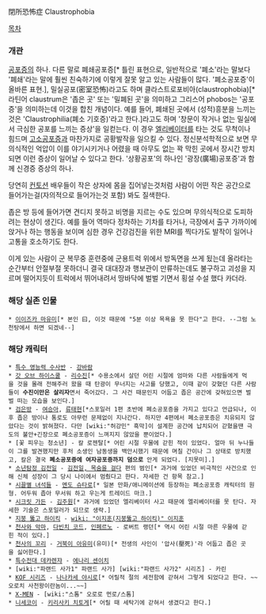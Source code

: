 閉所恐怖症
Claustrophobia

[[목차]]
=== 개관 ===
[[공포증]]의 하나. 다른 말로 폐쇄공포증[* 틀린 표현으로, 일반적으로 '폐소'라는 말보다 '폐쇄'라는 말에 훨씬 친숙하기에 이렇게 잘못 알고 있는 사람들이 많다. '폐소공포증'이 올바른 표현.], 밀실공포(密室恐怖)라고도 하며 클라스트로포비아(claustrophobia)[* 라틴어 claustrum은 '좁은 곳' 또는 '밀폐된 곳'을 의미하고 그리스어 phobos는 '공포증'을 의미하는데 이것을 합친 개념이다. 예를 들어, 폐쇄된 곳에서 (성적)흥분을 느끼는 것은 'Claustrophilia(폐소 기호증)'라고 한다.]라고도 하며 '창문이 작거나 없는 밀실에서 극심한 공포를 느끼는 증상'을 일컫는다. 이 경우 [[엘리베이터]]를 타는 것도 무척이나 힘드며 [[고소공포증]]과 마찬가지로 공황발작을 일으킬 수 있다. 정신분석학적으로 보면 무의식적인 억압이 이를 야기시키거나 어렸을 때 아무도 없는 꽉 막힌 곳에서 장시간 방치되면 이런 증상이 일어날 수 있다고 한다. '상황공포'의 하나인 '광장(廣場)공포증'과 함께 신경증 증상의 하나.

당연히 [[컨토션]] 배우들이 작은 상자에 몸을 집어넣는것처럼 사람이 어떤 작은 공간으로 들어가는걸(자의적으로 들어가는것 포함) 봐도 질색한다.

좁은 방 등에 들어가면 견디지 못하고 비명을 지르는 수도 있으며 무의식적으로 도피하려는 현상이 생긴다. 예를 들어 역마다 정차하는 기차를 타거나, 극장에서 출구 가까이에 앉거나 하는 행동을 보이며 심한 경우 건강검진을 위한 MRI를 찍다가도 발작이 일어나 고통을 호소하기도 한다.

이게 있는 사람이 군 복무중 훈련중에 군용트럭 위에서 방독면을 쓰게 됬는데 올라타는 순간부터 안절부절 못하더니 결국 대대장과 행보관이 만류하는데도 불구하고 괴성을 지르며 떨어지듯이 트럭에서 뛰어내려서 땅바닥에 벌벌 기면서 횡설 수설 했다 카더라.

=== 해당 실존 인물 ===
 * [[이이즈카 마유미]][* 본인 曰, 이것 때문에 "5분 이상 목욕을 못 한다"고 한다. --그럼 노천탕에서 하면 되겠네--]

=== 해당 캐릭터 ===
 * [[특수 영능력 수사반]] - [[강바람]]
 * [[갓 오브 하이스쿨]] - [[리수진]][* 수용소에서 살던 어린 시절에 엄마와 다른 사람들에게 먹을 것을 몰래 전해주러 왔을 때 탄광이 무너지는 사고를 당했고, 이때 같이 갖혔던 다른 사람들이 '''수진이만은 살리자'''면서 죽어갔다. 그 사건 때문인지 어둡고 좁은 공간에 갖혀있으면 벌벌 떠는 모습을 보인다.]
 * [[검은방]] - [[여승아]], [[류태현]][*스포일러 1편 초반에 폐소공포증을 가지고 있다고 언급되나, 이후 좁은 방이나 통로도 아무런 문제없이 지나간다. 하지만 4편에서 폐소공포증은 치유되지 않았다는 것이 밝혀졌다. 다만 [wiki:"허강민" 흑막]이 설계한 공간에 납치되어 갇혔을땐 극도의 불안+긴장으로 폐소공포증이 느껴지지 않았을 뿐이었다.]
 * [꽃 피우는 청소년] - 칼 로젠탈[* 어린 시절 우물에 갇힌 적이 있었다. 얼마 뒤 누나들이 그를 발견했지만 후처 소생인 남동생을 백안시했기 때문에 며칠 간이나 그 상태로 방치했고, 칼은 결국 '''폐소공포증에 여자공포증까지 덤으로''' 안게 되었다. [지못미].]
 * [[소년탐정 김전일]] - [[김전일, 목숨을 걸다]] 편의 범인[* 과거에 있었던 비극적인 사건으로 인해 신체 성장이 그 당시 나이에서 멈췄다고 한다. 자세한 건 항목 참고.]
 * [[시끌별 녀석들]] - [[멘도 슈타로]][* 일본 만화/애니메이션에 등장하는 폐소공포증 캐릭터의 원형. 어두워 좁아 무서워 하고 우는게 트레이드 마크.]
 * [[시크릿 가든(드라마)|시크릿 가든]] - [[김주원]][* 과거에 있었던 엘리베이터 사고 때문에 엘리베이터를 못 탄다. 자세한 기술은 스포일러가 되므로 생략.]
 * [[지붕 뚫고 하이킥]] - [[wiki: "이지훈(지붕뚫고 하이킥)" 이지훈]]
 * [[천사와 악마]], [[다빈치 코드]], [[인페르노]] - 로버트 랭던[* 역시 어린 시절 마른 우물에 갇힌 적이 있다.]
 * [[천사의 꼬리]] - [[거북이 아유미]](유미)[* 전생의 사인이 '압사(壓死)'라 어둡고 좁은 곳을 싫어한다.]
 * [[특수전대 데카렌쟈]] - [[에나리 센이치]]
 * [wiki:"파랜드 사가1" 파랜드 사가] [wiki:"파랜드 사가2" 시리즈] - 카린
 * [[KOF 시리즈]] - [[나나카세 야시로]][* 어릴적 절의 세전함에 갇혀서 그렇게 되었다고 한다. ~~오로치 사천왕이란놈이...~~]
 * [[X-MEN]] - [wiki:"스톰" 오로로 먼로/스톰]
 * [[니세코이]] - [[키리사키 치토게]][* 어릴 때 세탁기에 갇혀서 생겼다고 한다.]
